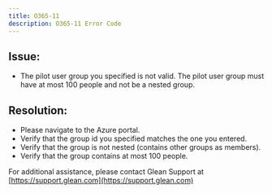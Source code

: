 ```yaml
---
title: O365-11
description: O365-11 Error Code
---
```


## Issue:

- The pilot user group you specified is not valid. The pilot user group must have at most 100 people and not be a nested group.

## Resolution:

- Please navigate to the Azure portal.
- Verify that the group id you specified matches the one you entered.
- Verify that the group is not nested (contains other groups as members).
- Verify that the group contains at most 100 people.

For additional assistance, please contact Glean Support at [https://support.glean.com](https://support.glean.com)
